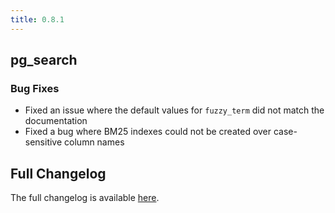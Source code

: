 ```yaml
---
title: 0.8.1
---
```


## pg_search

### Bug Fixes

- Fixed an issue where the default values for `fuzzy_term` did not match the documentation
- Fixed a bug where BM25 indexes could not be created over case-sensitive column names

## Full Changelog

The full changelog is available [here](https://github.com/paradedb/paradedb/releases/tag/v0.8.2).
